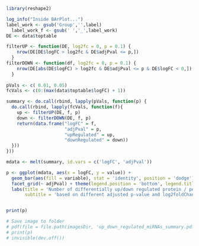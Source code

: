 

```r
library(reshape2)

log_info("Inside BArPlot...")
label_work <- gsub('Group','',label)
  label_work_f <- gsub(' ','_',label_work)
DE <- data$toptable

filterUP <- function(DE, log2fc = 0, p = 0.1) {
    nrow(DE[DE$logFC > log2fc & DE$adjPval <= p,])
  }
filterDOWN <- function(df, log2fc = 0, p = 0.1) {
    nrow(DE[abs(DE$logFC) > log2fc & DE$adjPval <= p & DE$logFC < 0,])
  }
 
pVals <- c( 0.01, 0.05)
fcVals <- c(0:(max(data$toptable$logFC) + 1))

summary <- do.call(rbind, lapply(pVals, function(p) {
  do.call(rbind, lapply(fcVals, function(f){
    up <- filterUP(DE, f, p)
    down <- filterDOWN(DE, f, p)
    return(data.frame("logFC" = f, 
                      "adjPval" = p, 
                      "upRegulated" = up, 
                      "downRegulated" = down))
  }))
}))

mdata <- melt(summary, id.vars = c('logFC', 'adjPval'))

p <- ggplot(mdata, aes(x = logFC, y = value)) + 
  geom_bar(aes(fill = variable), stat = 'identity', position = 'dodge') + 
  facet_grid(~ adjPval) + theme(legend.position = 'bottom', legend.title = element_blank()) + 
  labs(title = 'Number of differentially up/down regulated protein / peptide', 
       subtitle = 'based on different adjusted p-value and log2foldChange cut-off values')


print(p)

# Save image to folder
# pdf(file = file.path(imagesDir, 'up_down_regulated_miRNAs_summary.pdf'))
# print(p)
# invisible(dev.off())




```